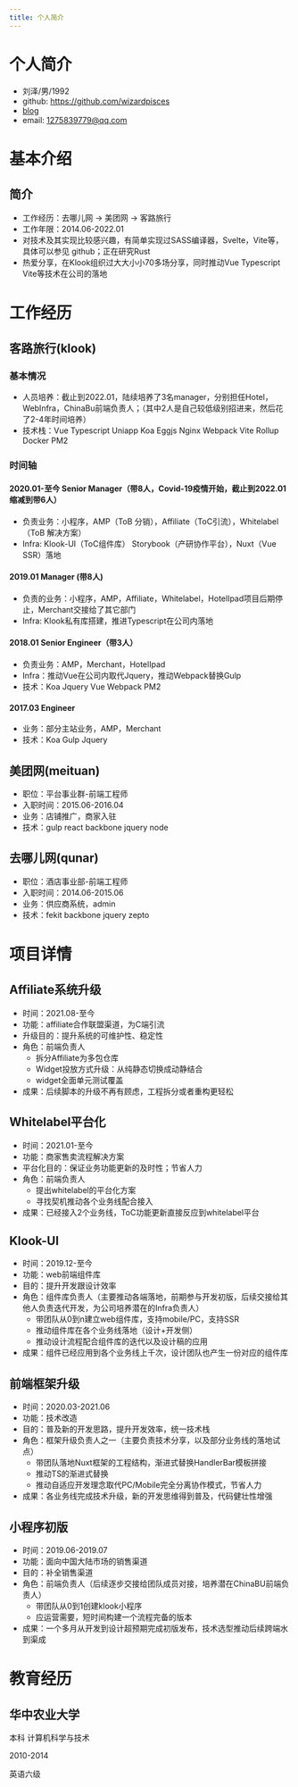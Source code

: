 ```yaml
---
title: 个人简介
---
```

# 个人简介
* 刘泽/男/1992
* github: https://github.com/wizardpisces
* [blog](https://wizardpisces.github.io/blog/%E5%89%8D%E7%AB%AF%E6%A1%86%E6%9E%B6%E6%80%9D%E8%80%83)
* email: 1275839779@qq.com

# 基本介绍

## 简介
* 工作经历：去哪儿网 -> 美团网 -> 客路旅行
* 工作年限：2014.06-2022.01
* 对技术及其实现比较感兴趣，有简单实现过SASS编译器，Svelte，Vite等，具体可以参见 github；正在研究Rust
* 热爱分享，在Klook组织过大大小小70多场分享，同时推动Vue Typescript Vite等技术在公司的落地

# 工作经历
## 客路旅行(klook) 
### 基本情况
* 人员培养：截止到2022.01，陆续培养了3名manager，分别担任Hotel，WebInfra，ChinaBu前端负责人；（其中2人是自己较低级别招进来，然后花了2-4年时间培养）
* 技术栈：Vue Typescript Uniapp Koa Eggjs Nginx Webpack Vite Rollup Docker PM2
### 时间轴
#### 2020.01-至今 Senior Manager（带8人，Covid-19疫情开始，截止到2022.01缩减到带6人）
* 负责业务：小程序，AMP（ToB 分销），Affiliate（ToC引流），Whitelabel（ToB 解决方案）
* Infra: Klook-UI（ToC组件库） Storybook（产研协作平台），Nuxt（Vue SSR）落地
#### 2019.01 Manager (带8人)
* 负责的业务：小程序，AMP，Affiliate，Whitelabel，HotelIpad项目后期停止，Merchant交接给了其它部门
* Infra: Klook私有库搭建，推进Typescript在公司内落地
#### 2018.01 Senior Engineer（带3人）
* 负责业务：AMP，Merchant，HotelIpad
* Infra：推动Vue在公司内取代Jquery，推动Webpack替换Gulp
* 技术：Koa Jquery Vue Webpack PM2

#### 2017.03 Engineer
* 业务：部分主站业务，AMP，Merchant
* 技术：Koa Gulp Jquery

## 美团网(meituan) 
* 职位：平台事业群-前端工程师
* 入职时间：2015.06-2016.04
* 业务：店铺推广，商家入驻
* 技术：gulp react backbone jquery node

## 去哪儿网(qunar) 
* 职位：酒店事业部-前端工程师
* 入职时间：2014.06-2015.06
* 业务：供应商系统，admin
* 技术：fekit backbone jquery zepto

# 项目详情

## Affiliate系统升级
* 时间：2021.08-至今
* 功能：affiliate合作联盟渠道，为C端引流
* 升级目的：提升系统的可维护性、稳定性
* 角色：前端负责人
    * 拆分Affiliate为多包仓库
    * Widget投放方式升级：从纯静态切换成动静结合
    * widget全面单元测试覆盖
* 成果：后续脚本的升级不再有顾虑，工程拆分或者重构更轻松
## Whitelabel平台化
* 时间：2021.01-至今
* 功能：商家售卖流程解决方案
* 平台化目的：保证业务功能更新的及时性；节省人力
* 角色：前端负责人
    * 提出whitelabel的平台化方案
    * 寻找契机推动各个业务线配合接入
* 成果：已经接入2个业务线，ToC功能更新直接反应到whitelabel平台
## Klook-UI
* 时间：2019.12-至今
* 功能：web前端组件库
* 目的：提升开发跟设计效率
* 角色：组件库负责人（主要推动各端落地，前期参与开发初版，后续交接给其他人负责迭代开发，为公司培养潜在的Infra负责人）
    * 带团队从0到n建立web组件库，支持mobile/PC，支持SSR
    * 推动组件库在各个业务线落地（设计+开发侧）
    * 推动设计流程配合组件库的迭代以及设计稿的应用
* 成果：组件已经应用到各个业务线上千次，设计团队也产生一份对应的组件库
## 前端框架升级
* 时间：2020.03-2021.06
* 功能：技术改造
* 目的：普及新的开发思路，提升开发效率，统一技术栈
* 角色：框架升级负责人之一（主要负责技术分享，以及部分业务线的落地试点）
    * 带团队落地Nuxt框架的工程结构，渐进式替换HandlerBar模板拼接
    * 推动TS的渐进式替换
    * 推动自适应开发理念取代PC/Mobile完全分离协作模式，节省人力
* 成果：各业务线完成技术升级，新的开发思维得到普及，代码健壮性增强

## 小程序初版
* 时间：2019.06-2019.07
* 功能：面向中国大陆市场的销售渠道
* 目的：补全销售渠道
* 角色：前端负责人（后续逐步交接给团队成员对接，培养潜在ChinaBU前端负责人）
    * 带团队从0到1创建klook小程序
    * 应运营需要，短时间构建一个流程完备的版本
* 成果：一个多月从开发到设计超预期完成初版发布，技术选型推动后续跨端水到渠成

# 教育经历
## 华中农业大学
本科 计算机科学与技术

2010-2014

英语六级
